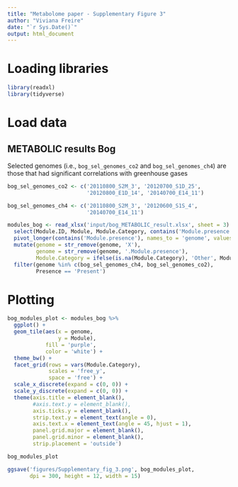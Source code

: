 ```yaml
---
title: "Metabolome paper - Supplementary Figure 3"
author: "Viviana Freire"
date: "`r Sys.Date()`"
output: html_document
---
```


# Loading libraries

```r
library(readxl)
library(tidyverse)
```

# Load data

## METABOLIC results Bog

Selected genomes (i.e., `bog_sel_genomes_co2` and `bog_sel_genomes_ch4`) are those that had significant correlations with greenhouse gases

```r
bog_sel_genomes_co2 <- c('20110800_S2M_3', '20120700_S1D_25', 
                         '20120800_E1D_14', '20140700_E14_11')

bog_sel_genomes_ch4 <- c('20110800_S2M_3', '20120600_S1S_4',
                         '20140700_E14_11')

modules_bog <- read_xlsx('input/bog_METABOLIC_result.xlsx', sheet = 3) %>% 
  select(Module.ID, Module, Module.Category, contains('Module.presence')) %>% 
  pivot_longer(contains('Module.presence'), names_to = 'genome', values_to = 'Presence') %>% 
  mutate(genome = str_remove(genome, 'X'),
         genome = str_remove(genome, '.Module.presence'),
         Module.Category = ifelse(is.na(Module.Category), 'Other', Module.Category)) %>% 
  filter(genome %in% c(bog_sel_genomes_ch4, bog_sel_genomes_co2),
         Presence == 'Present')
```

# Plotting

```r
bog_modules_plot <- modules_bog %>% 
  ggplot() +
  geom_tile(aes(x = genome,
                y = Module),
            fill = 'purple',
            color = 'white') +
  theme_bw() +
  facet_grid(rows = vars(Module.Category),
             scales = 'free_y',
             space = 'free') +
  scale_x_discrete(expand = c(0, 0)) +
  scale_y_discrete(expand = c(0, 0)) +
  theme(axis.title = element_blank(),
        #axis.text.y = element_blank(),
        axis.ticks.y = element_blank(),
        strip.text.y = element_text(angle = 0),
        axis.text.x = element_text(angle = 45, hjust = 1),
        panel.grid.major = element_blank(),
        panel.grid.minor = element_blank(),
        strip.placement = 'outside')  

bog_modules_plot

ggsave('figures/Supplementary_fig_3.png', bog_modules_plot, 
       dpi = 300, height = 12, width = 15)
```


